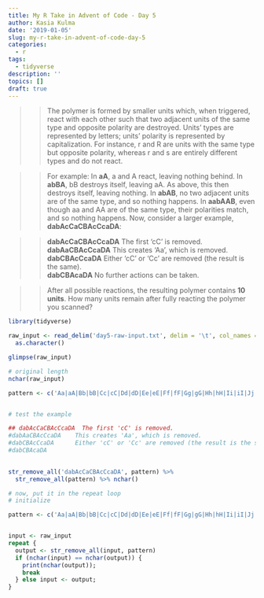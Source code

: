 ```yaml
---
title: My R Take in Advent of Code - Day 5
author: Kasia Kulma
date: '2019-01-05'
slug: my-r-take-in-advent-of-code-day-5
categories:
  - r
tags:
  - tidyverse
description: ''
topics: []
draft: true
---
```


>> The polymer is formed by smaller units which, when triggered, react with each other such that two adjacent units of the same type and opposite polarity are destroyed. Units' types are represented by letters; units' polarity is represented by capitalization. For instance, r and R are units with the same type but opposite polarity, whereas r and s are entirely different types and do not react.

>> For example:
In **aA**, a and A react, leaving nothing behind.
In **abBA**, bB destroys itself, leaving aA. As above, this then destroys itself, leaving nothing.
In **abAB**, no two adjacent units are of the same type, and so nothing happens.
In **aabAAB**, even though aa and AA are of the same type, their polarities match, and so nothing happens.
Now, consider a larger example, **dabAcCaCBAcCcaDA**:

>> **dabAcCaCBAcCcaDA**  The first 'cC' is removed.    
**dabAaCBAcCcaDA**    This creates 'Aa', which is removed.    
**dabCBAcCcaDA**      Either 'cC' or 'Cc' are removed (the result is the same).    
**dabCBAcaDA**        No further actions can be taken.    

>> After all possible reactions, the resulting polymer contains **10 units**.
>> How many units remain after fully reacting the polymer you scanned?

```r
library(tidyverse)

raw_input <- read_delim('day5-raw-input.txt', delim = '\t', col_names = FALSE) %>% 
  as.character()

glimpse(raw_input) 
```


```r
# original length
nchar(raw_input) 
``` 


```r
pattern <- c('Aa|aA|Bb|bB|Cc|cC|Dd|dD|Ee|eE|Ff|fF|Gg|gG|Hh|hH|Ii|iI|Jj|jJ|Kk|kK|Ll|lL|Mm|mM|Nn|nN|Oo|oO|Pp|pP|Qq|qQ|Rr|rR|Ss|sS|Tt|tT|Uu|uU|Vv|vV|Ww|wW|Xx|xX|Yy|yY|Zz|zZ') 


# test the example 

## dabAcCaCBAcCcaDA  The first 'cC' is removed.
#dabAaCBAcCcaDA    This creates 'Aa', which is removed.
#dabCBAcCcaDA      Either 'cC' or 'Cc' are removed (the result is the same).
#dabCBAcaDA 

  
str_remove_all('dabAcCaCBAcCcaDA', pattern) %>% 
  str_remove_all(pattern) %>% nchar()
```


```r
# now, put it in the repeat loop
# initialize

pattern <- c('Aa|aA|Bb|bB|Cc|cC|Dd|dD|Ee|eE|Ff|fF|Gg|gG|Hh|hH|Ii|iI|Jj|jJ|Kk|kK|Ll|lL|Mm|mM|Nn|nN|Oo|oO|Pp|pP|Qq|qQ|Rr|rR|Ss|sS|Tt|tT|Uu|uU|Vv|vV|Ww|wW|Xx|xX|Yy|yY|Zz|zZ')


input <- raw_input
repeat {   
  output <- str_remove_all(input, pattern)
  if (nchar(input) == nchar(output)) {
    print(nchar(output));
    break
  } else input <- output;
}
```